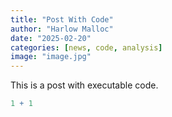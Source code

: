 ```yaml
---
title: "Post With Code"
author: "Harlow Malloc"
date: "2025-02-20"
categories: [news, code, analysis]
image: "image.jpg"
---
```


This is a post with executable code.

```r
1 + 1
```
